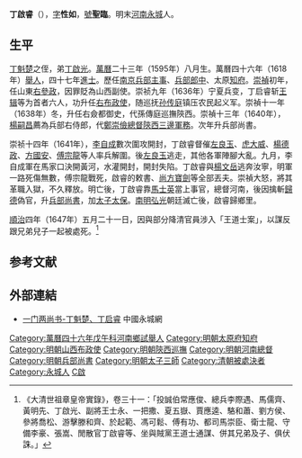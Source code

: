 '''丁啟睿'''（{{bd|1595年||1647年|6月23日|catIdx=Ding,丁}}），[[表字|字]]'''性如'''，[[號|號]]'''聖臨'''。明末[[河南|河南]][[永城|永城]]人。

== 生平 ==
[[丁魁楚|丁魁楚]]之侄，弟[[丁啟光|丁啟光]]。[[萬曆|萬曆]]二十三年（1595年）八月生。萬曆四十六年（1618年）[[舉人|舉人]]，四十七年[[進士|進士]]。歷任[[南京|南京]][[兵部|兵部]][[主事|主事]]、[[兵部|兵部]][[郎中|郎中]]、太原[[知府|知府]]。[[崇禎|崇禎]]初年，任山東[[右參政|右參政]]，因罪貶為山西副使。崇祯九年（1636年）宁夏兵变，丁启睿斩[[王辑|王辑]]等为首者六人，功升任[[右布政使|右布政使]]，随巡抚[[孙传庭|孙传庭]]镇压农民起义军。崇禎十一年（1638年）冬，升任右僉都御史，代孫傳庭巡撫陝西。崇禎十三年（1640年），[[楊嗣昌|楊嗣昌]]薦為兵部右侍郎，代[[鄭崇儉|鄭崇儉]][[總督陝西三邊軍務|總督陝西三邊軍務]]。次年升兵部尚書。

崇祯十四年（1641年），[[李自成|李自成]]數次圍攻開封，丁啟睿督催[[左良玉|左良玉]]、[[虎大威|虎大威]]、[[楊德政|楊德政]]、[[方國安|方國安]]、[[傅宗龍|傅宗龍]]等人率兵解圍。後[[左良玉|左良玉]]逃走，其他各軍陣腳大亂。九月，李自成軍在馬家口決開黃河，水灌開封，開封失陷。丁啟睿與[[楊文岳|楊文岳]]逃奔汝寧，明軍一路死傷無數，傅宗龍戰死，啟睿的敕書、[[尚方寶劍|尚方寶劍]]等全部丟夫。崇禎大怒，將其革職入獄，不久釋放。明亡後，丁啟睿靠[[馬士英|馬士英]]當上事官，總督河南，後因擒斬[[歸德|歸德]]偽官，升[[兵部尚書|兵部尚書]]，加[[太子太保|太子太保]]。[[南明|南明]][[弘光|弘光]]朝廷滅亡後，啟睿歸鄉里。

[[順治|順治]]四年（1647年）五月二十一日，因與部分降清官員涉入「王道士案」，以謀反跟兄弟兒子一起被處死。<ref>《大清世祖章皇帝實錄》，卷三十一：「投誠伯常應俊、總兵李際遇、馬儒齊、黃明先、丁啟光、副將王士永、一把撒、夏五嶽、賈應逵、駱和蕭、劉方侯、參將喬松、游擊滕和齊、於起範、馮可鬆、傅有功、都司馬崇臣、衛士龍、守備李豪、張嵩、閒散官丁啟睿等、坐與賊黨王道士通謀、併其兄弟及子、俱伏誅。」</ref>

==参考文献==
{{reflist}}


==外部連結==
*[http://www.yc66.cn/Html/mds/mds_lsrw/154126924.htm 一门两尚书-丁魁楚、丁启睿]{{dead link|date=2017年11月 |bot=InternetArchiveBot |fix-attempted=yes }} 中國永城網

{{start box}}
{{s-off}}
{{s-before|[[王瀠|王瀠]]}}
{{s-title|明朝太原府知府|1629年－1632年}}
{{s-after|[[湯啓烺|湯啟祥]]}}
{{end box}}

{{萬曆四十七年己未科殿試金榜}}
{{DEFAULTSORT:Ding丁}}
[[Category:萬曆四十六年戊午科河南鄉試舉人|Category:萬曆四十六年戊午科河南鄉試舉人]]
[[Category:明朝太原府知府|Category:明朝太原府知府]]
[[Category:明朝山西布政使|Category:明朝山西布政使]]
[[Category:明朝陝西巡撫|Category:明朝陝西巡撫]]
[[Category:明朝河南總督|Category:明朝河南總督]]
[[Category:明朝兵部尚書|Category:明朝兵部尚書]]
[[Category:明朝太子三師|Category:明朝太子三師]]
[[Category:清朝被處決者|Category:清朝被處決者]]
[[Category:永城人|Category:永城人]]
[[Category:丁姓|C啟]]